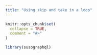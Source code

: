 ```yaml
---
title: "Using skip and take in a loop"
---
```


```r
knitr::opts_chunk$set(
  collapse = TRUE,
  comment = "#>"
)
```

```r
library(susographql)
```
